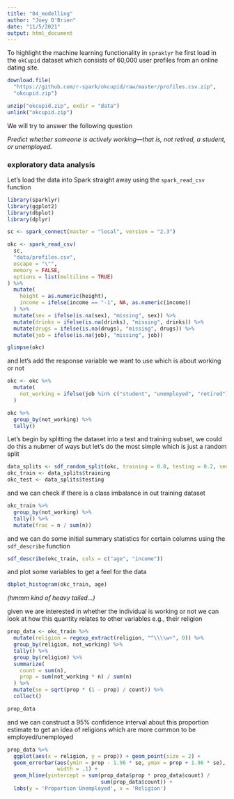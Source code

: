```yaml
---
title: "04_modelling"
author: "Joey O'Brien"
date: "11/5/2021"
output: html_document
---
```


To highlight the machine learning functionality in `spraklyr` he first load in the `okCupid` dataset which consists of 60,000 user profiles from an online dating site.

```r
download.file(
  "https://github.com/r-spark/okcupid/raw/master/profiles.csv.zip",
  "okcupid.zip")

unzip("okcupid.zip", exdir = "data")
unlink("okcupid.zip")
```

We will try to answer the following question

_Predict whether someone is actively working—that is, not retired, a student, or unemployed._

### exploratory data analysis

Let's load the data into Spark straight away using the `spark_read_csv` function

```r
library(sparklyr)
library(ggplot2)
library(dbplot)
library(dplyr)

sc <- spark_connect(master = "local", version = "2.3")

okc <- spark_read_csv(
  sc, 
  "data/profiles.csv", 
  escape = "\"", 
  memory = FALSE,
  options = list(multiline = TRUE)
) %>%
  mutate(
    height = as.numeric(height),
    income = ifelse(income == "-1", NA, as.numeric(income))
  ) %>%
  mutate(sex = ifelse(is.na(sex), "missing", sex)) %>%
  mutate(drinks = ifelse(is.na(drinks), "missing", drinks)) %>%
  mutate(drugs = ifelse(is.na(drugs), "missing", drugs)) %>%
  mutate(job = ifelse(is.na(job), "missing", job))
```
```r
glimpse(okc)
```
and let's add the response variable we want to use which is about working or not

```r
okc <- okc %>%
  mutate(
    not_working = ifelse(job %in% c("student", "unemployed", "retired"), 1 , 0)
  )

okc %>% 
  group_by(not_working) %>% 
  tally()
```

Let's begin by splitting the dataset into a test and training subset, we could do this a nubmer of ways but let's do the most simple which is just a random split

```r
data_splits <- sdf_random_split(okc, training = 0.8, testing = 0.2, seed = 42)
okc_train <- data_splits$training
okc_test <- data_splits$testing
```

and we can check if there is a class imbalance in out training dataset
```r
okc_train %>%
  group_by(not_working) %>%
  tally() %>%
  mutate(frac = n / sum(n))
```

and we can do some initial summary statistics for certain columns using the `sdf_describe` function
```r
sdf_describe(okc_train, cols = c("age", "income"))
```

and plot some variables to get a feel for the data

```r
dbplot_histogram(okc_train, age)
```

_(hmmm kind of heavy tailed...)_

given we are interested in whether the individual is working or not we can look at how this quantity relates to other variables e.g., their religion

```r
prop_data <- okc_train %>%
  mutate(religion = regexp_extract(religion, "^\\\\w+", 0)) %>% 
  group_by(religion, not_working) %>%
  tally() %>%
  group_by(religion) %>%
  summarize(
    count = sum(n),
    prop = sum(not_working * n) / sum(n)
  ) %>%
  mutate(se = sqrt(prop * (1 - prop) / count)) %>%
  collect()

prop_data
```

and we can construct a 95% confidence interval about this proportion estimate to get an idea of religions which are more common to be employed/unemployed 

```r
prop_data %>%
  ggplot(aes(x = religion, y = prop)) + geom_point(size = 2) +
  geom_errorbar(aes(ymin = prop - 1.96 * se, ymax = prop + 1.96 * se),
                width = .1) +
  geom_hline(yintercept = sum(prop_data$prop * prop_data$count) /
                              sum(prop_data$count)) +
  labs(y = 'Proportion Unemployed', x = 'Religion')
```

